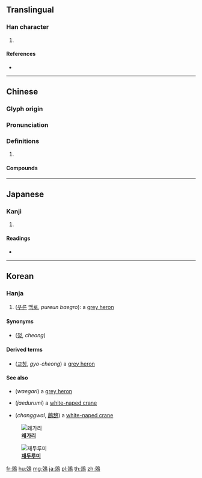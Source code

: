 {{character info/new}}
{{also|䴔}}
==Translingual==

===Han character===
{{Han char|rn=196|rad=鳥|as=06|sn=17|four=07427|canj=YKHAF}}

# {{defn|Han|sort=鳥06}}

====References====
* {{Han ref|kx=1489.060|dkj=46888|dj=2020.050|hdz=74631.150|uh=9D41|ud=40257|bh=EF77|bd=61303}}

----

==Chinese==
{{zh-forms|s=䴔}}

===Glyph origin===
{{Han etym}}

===Pronunciation===
{{zh-pron
|m=jiāo
|c=gaau1
|mc=y
|oc=y
|cat=
}}

===Definitions===
{{zh-hanzi}}

# {{rfdef|zh}}

====Compounds====
{{zh-der|鵁鶄}}

----

==Japanese==

===Kanji===
{{ja-kanji|grade=|rs=鳥06}}

# {{defn|lang=ja|sort=鳥06}}

====Readings====
* {{ja-readings|on=[[こう]] (kō)|kun=}}

----

==Korean==

===Hanja===
{{ko-hanja|hangeul=교|eumhun=|rv=gyo|mr=kyo|y=kyo}}

# ([[푸르다|푸른]] [[백로]], ''pureun baegro''): a [[w:grey heron|grey heron]]

====Synonyms====
* {{l|ko|鶄}} ([[청]], ''cheong'')

====Derived terms====
* {{l|ko|鵁鶄}} ([[교청]], ''gyo-cheong'') a [[w:grey heron|grey heron]]

====See also====
* {{l|ko|왜가리}} (''waegari'') a [[w:grey heron|grey heron]]
* {{l|ko|재두루미}} (''jaedurumi'') a [[w:white-naped crane|white-naped crane]]
* {{l|ko|창괄}} (''changgwal'', [[鶬鴰]]) a [[w:white-naped crane|white-naped crane]]

[[Image:Grey Heron (Ardea cinerea)- Immature at Bharatpur I IMG 5716.jpg|thumb|left|'''[[왜가리]]''']]

[[Image:white-naped crane arp.jpg|thumb|right|'''[[재두루미]]''']]

[[fr:鵁]]
[[hu:鵁]]
[[mg:鵁]]
[[ja:鵁]]
[[pl:鵁]]
[[th:鵁]]
[[zh:鵁]]